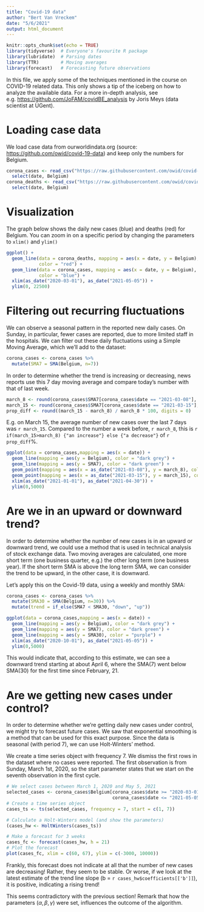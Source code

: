 ```yaml
---
title: "Covid-19 data"
author: "Bert Van Vreckem"
date: "5/6/2021"
output: html_document
---
```


```r
knitr::opts_chunk$set(echo = TRUE)
library(tidyverse)  # Everyone's favourite R package
library(lubridate)  # Parsing dates
library(TTR)        # Moving averages
library(forecast)   # Forecasting future observations
```

In this file, we apply some of the techniques mentioned in the course on COVID-19 related data. This only shows a tip of the iceberg on how to analyze the available data. For a more in-depth analysis, see e.g. <https://github.com/JoFAM/covidBE_analysis> by Joris Meys (data scientist at UGent).

# Loading case data

We load case data from ourworldindata.org (source: <https://github.com/owid/covid-19-data>) and keep only the numbers for Belgium.

```r
corona_cases <- read_csv("https://raw.githubusercontent.com/owid/covid-19-data/master/public/data/jhu/new_cases.csv") %>%
  select(date, Belgium)
corona_deaths <- read_csv("https://raw.githubusercontent.com/owid/covid-19-data/master/public/data/jhu/new_deaths.csv") %>%
  select(date, Belgium)
```
# Visualization

The graph below shows the daily new cases (blue) and deaths (red) for Belgium. You can zoom in on a specific period by changing the parameters to `xlim()` and `ylim()`

```r
ggplot() +
  geom_line(data = corona_deaths, mapping = aes(x = date, y = Belgium),
            color = "red") +
  geom_line(data = corona_cases, mapping = aes(x = date, y = Belgium),
            color = "blue") +
  xlim(as_date("2020-03-01"), as_date("2021-05-05")) +
  ylim(0, 22500)
```

# Filtering out recurring fluctuations

We can observe a seasonal pattern in the reported new daily cases. On Sunday, in particular, fewer cases are reported, due to more limited staff in the hospitals. We can filter out these daily fluctuations using a Simple Moving Average, which we'll add to the dataset:

```r
corona_cases <- corona_cases %>%
  mutate(SMA7 = SMA(Belgium, n=7))
```

In order to determine whether the trend is increasing or decreasing, news reports use this 7 day moving average and compare today's number with that of last week. 

```r
march_8 <- round(corona_cases$SMA7[corona_cases$date == "2021-03-08"], digits = 0)
march_15 <- round(corona_cases$SMA7[corona_cases$date == "2021-03-15"], digits = 0)
prop_diff <- round((march_15 - march_8) / march_8 * 100, digits = 0)
```

E.g. on March 15, the average number of new cases over the last 7 days was `r march_15`. Compared to the number a week before, `r march_8`, this is `r if(march_15>march_8) {"an increase"} else {"a decrease"}` of `r prop_diff`%.

```r
ggplot(data = corona_cases,mapping = aes(x = date)) +
  geom_line(mapping = aes(y = Belgium), color = "dark grey") +
  geom_line(mapping = aes(y = SMA7), color = "dark green") +
  geom_point(mapping = aes(x = as_date("2021-03-08"), y = march_8), colour = "purple") +
  geom_point(mapping = aes(x = as_date("2021-03-15"), y = march_15), colour = "purple") +
  xlim(as_date("2021-01-01"), as_date("2021-04-30")) +
  ylim(0,5000)
```

# Are we in an upward or downward trend?

In order to determine whether the number of new cases is in an upward or downward trend, we could use a method that is used in technical analysis of stock exchange data. Two moving averages are calculated, one more short term (one business quarter, e.g.) the other long term (one business year). If the short term SMA is above the long term SMA, we can consider the trend to be upward, in the other case, it is downward.

Let's apply this on the Covid-19 data, using a weekly and monthly SMA:

```r
corona_cases <- corona_cases %>%
  mutate(SMA30 = SMA(Belgium, n=30)) %>%
  mutate(trend = if_else(SMA7 < SMA30, "down", "up"))

ggplot(data = corona_cases,mapping = aes(x = date)) +
  geom_line(mapping = aes(y = Belgium), color = "dark grey") +
  geom_line(mapping = aes(y = SMA7), color = "dark green") +
  geom_line(mapping = aes(y = SMA30), color = "purple") + 
  xlim(as_date("2020-10-01"), as_date("2021-05-05")) +
  ylim(0,5000)
```

This would indicate that, according to this estimate, we can see a downward trend starting at about April 6, where the SMA(7) went below SMA(30) for the first time since February, 21.

# Are we getting new cases under control?

In order to determine whether we're getting daily new cases under control, we might try to forecast future cases. We saw that exponential smoothing is a method that can be used for this exact purpose. Since the data is seasonal (with period 7), we can use Holt-Winters' method.

We create a time series object with frequency 7. We dismiss the first rows in the dataset where no cases were reported. The first observation is from Sunday, March 1st, 2020, so the start parameter states that we start on the seventh observation in the first cycle.

```r
# We select cases between March 1, 2020 and May 5, 2021
selected_cases <- corona_cases$Belgium[corona_cases$date >= "2020-03-01" &
                                       corona_cases$date <= "2021-05-05"]
# Create a time series object
cases_ts <- ts(selected_cases, frequency = 7, start = c(1, 7)) 

# Calculate a Holt-Winters model (and show the parameters)
(cases_hw <- HoltWinters(cases_ts))

# Make a forecast for 3 weeks
cases_fc <- forecast(cases_hw, h = 21)
# Plot the forecast
plot(cases_fc, xlim = c(60, 67), ylim = c(-3000, 10000))
```

Frankly, this forecast does not indicate at all that the number of new cases are decreasing! Rather, they seem to be stable. Or worse, if we look at the latest estimate of the trend line slope (b = `r cases_hw$coefficients[['b']]`), it is positive, indicating a rising trend!

This seems contradictory with the previous section! Remark that how the parameters ($\alpha, \beta, \gamma$) were set, influences the outcome of the algorithm.

